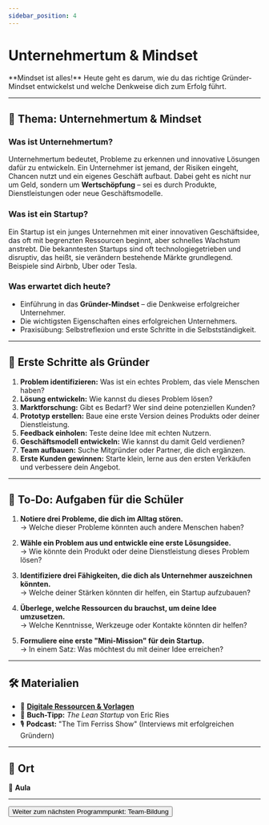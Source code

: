 ```yaml
---
sidebar_position: 4
---
```


# Unternehmertum & Mindset

<Admonition type="info" icon="🧠">
  **Mindset ist alles!**  
  Heute geht es darum, wie du das richtige Gründer-Mindset entwickelst und welche Denkweise dich zum Erfolg führt.
</Admonition>

---

## 🎯 **Thema:** Unternehmertum & Mindset

### **Was ist Unternehmertum?**
Unternehmertum bedeutet, Probleme zu erkennen und innovative Lösungen dafür zu entwickeln. Ein Unternehmer ist jemand, der Risiken eingeht, Chancen nutzt und ein eigenes Geschäft aufbaut. Dabei geht es nicht nur um Geld, sondern um **Wertschöpfung** – sei es durch Produkte, Dienstleistungen oder neue Geschäftsmodelle.

### **Was ist ein Startup?**
Ein Startup ist ein junges Unternehmen mit einer innovativen Geschäftsidee, das oft mit begrenzten Ressourcen beginnt, aber schnelles Wachstum anstrebt. Die bekanntesten Startups sind oft technologiegetrieben und disruptiv, das heißt, sie verändern bestehende Märkte grundlegend. Beispiele sind Airbnb, Uber oder Tesla.

### **Was erwartet dich heute?**
- Einführung in das **Gründer-Mindset** – die Denkweise erfolgreicher Unternehmer.  
- Die wichtigsten Eigenschaften eines erfolgreichen Unternehmers.  
- Praxisübung: Selbstreflexion und erste Schritte in die Selbstständigkeit.  

---

## 🚀 **Erste Schritte als Gründer**
1. **Problem identifizieren:** Was ist ein echtes Problem, das viele Menschen haben?  
2. **Lösung entwickeln:** Wie kannst du dieses Problem lösen?  
3. **Marktforschung:** Gibt es Bedarf? Wer sind deine potenziellen Kunden?  
4. **Prototyp erstellen:** Baue eine erste Version deines Produkts oder deiner Dienstleistung.  
5. **Feedback einholen:** Teste deine Idee mit echten Nutzern.  
6. **Geschäftsmodell entwickeln:** Wie kannst du damit Geld verdienen?  
7. **Team aufbauen:** Suche Mitgründer oder Partner, die dich ergänzen.  
8. **Erste Kunden gewinnen:** Starte klein, lerne aus den ersten Verkäufen und verbessere dein Angebot.  

---

## 📝 **To-Do: Aufgaben für die Schüler**
1. **Notiere drei Probleme, die dich im Alltag stören.**  
   → Welche dieser Probleme könnten auch andere Menschen haben?  
   
2. **Wähle ein Problem aus und entwickle eine erste Lösungsidee.**  
   → Wie könnte dein Produkt oder deine Dienstleistung dieses Problem lösen?  

3. **Identifiziere drei Fähigkeiten, die dich als Unternehmer auszeichnen könnten.**  
   → Welche deiner Stärken könnten dir helfen, ein Startup aufzubauen?  

4. **Überlege, welche Ressourcen du brauchst, um deine Idee umzusetzen.**  
   → Welche Kenntnisse, Werkzeuge oder Kontakte könnten dir helfen?  

5. **Formuliere eine erste "Mini-Mission" für dein Startup.**  
   → In einem Satz: Was möchtest du mit deiner Idee erreichen?  

---

## 🛠️ **Materialien**

- 📂 **[Digitale Ressourcen & Vorlagen](https://drive.google.com/drive/folders/1GMZ5pg54OIcuKGARYLaR_-Cr4w9XJ9iA?usp=drive_link)**  
- 📘 **Buch-Tipp:** *The Lean Startup* von Eric Ries  
- 🎙️ **Podcast:** "The Tim Ferriss Show" (Interviews mit erfolgreichen Gründern)  

---

## 📍 **Ort**

📍 **Aula**  

---

<Button destination="/roadmap/docs/startup-basics/yfn-school/day1/team">
  Weiter zum nächsten Programmpunkt: Team-Bildung
</Button>